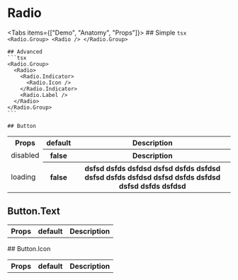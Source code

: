 
# Radio

<Tabs items={["Demo", "Anatomy", "Props"]}>
  <Tab>
    <CodeDemo />
  </Tab>
  <Tab>
    ## Simple
    ```tsx
    <Radio.Group>
      <Radio />
    </Radio.Group>
    ```

    ## Advanced
    ```tsx
    <Radio.Group>
      <Radio>
        <Radio.Indicator>
          <Radio.Icon />
        </Radio.Indicator>
        <Radio.Label />
      </Radio>
    </Radio.Group>
    ```

  </Tab>
  <Tab>
  
    ## Button
   <Table className="table-auto overflow-hidden w-full">
      <Tr>
        <Th>Props</Th>
        <Th>default</Th>
        <Th>Description</Th>
      </Tr>
      <Tr>
        <Td>disabled</Td>
        <Th>false</Th>
        <Th>Description</Th>
      </Tr>
      <Tr>
        <Td>loading</Td>
        <Th>false</Th>
        <Th>dsfsd dsfds dsfdsd dsfsd dsfds dsfdsd dsfsd dsfds dsfdsd dsfsd dsfds dsfdsd dsfsd dsfds dsfdsd</Th>
      </Tr>
   </Table>

## Button.Text

   <Table className="table-auto overflow-hidden w-full">
      <Tr>
        <Th>Props</Th>
        <Th>default</Th>
        <Th>Description</Th>
      </Tr>
   </Table>
   ## Button.Icon
   <Table className="table-auto overflow-hidden w-full">
      <Tr>
        <Th>Props</Th>
        <Th>default</Th>
        <Th>Description</Th>
      </Tr>
   </Table>
  
  </Tab>
</Tabs>
